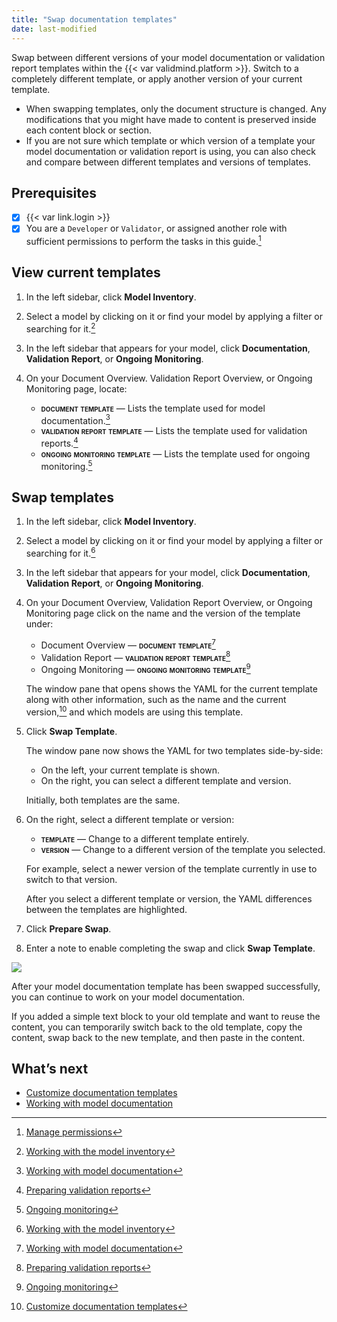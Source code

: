 ```yaml
---
title: "Swap documentation templates"
date: last-modified
---
```


Swap between different versions of your model documentation or validation report templates within the {{< var validmind.platform >}}. Switch to a completely different template, or apply another version of your current template.

- When swapping templates, only the document structure is changed. Any modifications that you might have made to content is preserved inside each content block or section. 
- If you are not sure which template or which version of a template your model documentation or validation report is using, you can also check and compare between different templates and versions of templates.

::: {.prereq}

## Prerequisites

- [x] {{< var link.login >}}
- [x] You are a `Developer` or `Validator`, or assigned another role with sufficient permissions to perform the tasks in this guide.[^1]

:::

## View current templates

1. In the left sidebar, click **Model Inventory**.

2. Select a model by clicking on it or find your model by applying a filter or searching for it.[^2]

3. In the left sidebar that appears for your model, click **Documentation**, **Validation Report**, or **Ongoing Monitoring**.

4. On your Document Overview. Validation Report Overview, or Ongoing Monitoring page, locate: 

   - **[document template]{.smallcaps}** — Lists the template used for model documentation.[^3]
   - **[validation report template]{.smallcaps}** — Lists the template used for validation reports.[^4]
   - **[ongoing monitoring template]{.smallcaps}** — Lists the template used for ongoing monitoring.[^5]  

## Swap templates

1. In the left sidebar, click **Model Inventory**.

2. Select a model by clicking on it or find your model by applying a filter or searching for it.[^6]

3. In the left sidebar that appears for your model, click **Documentation**, **Validation Report**, or **Ongoing Monitoring**.

4. On your Document Overview, Validation Report Overview, or Ongoing Monitoring page click on the name and the version of the template under:
   
   - Document Overview — **[document template]{.smallcaps}**[^7]
   - Validation Report — **[validation report template]{.smallcaps}**[^8]
   - Ongoing Monitoring — **[ongoing monitoring template]{.smallcaps}**[^9]
   
   The window pane that opens shows the YAML for the current template along with other information, such as the name and the current version,[^10] and which models are using this template.

5. Click **Swap Template**. 
   
   The window pane now shows the YAML for two templates side-by-side:
   
      - On the left, your current template is shown.
      - On the right, you can select a different template and version.
   
   Initially, both templates are the same. 

6. On the right, select a different template or version:
   
   - **[template]{.smallcaps}** — Change to a different template entirely.
   - **[version]{.smallcaps}** — Change to a different version of the template you selected.
   
   For example, select a newer version of the template currently in use to switch to that version. 
   
   After you select a different template or version, the YAML differences between the templates are highlighted. 

7. Click **Prepare Swap**.

8. Enter a note to enable completing the swap and click **Swap Template**.

![](swap-template-version.gif){fig-alt="A gif showcasing swapping a documentation template version"}

After your model documentation template has been swapped successfully, you can continue to work on your model documentation.

::: {.callout title="Reusing old content"}
If you added a simple text block to your old template and want to reuse the content, you can temporarily switch back to the old template, copy the content, swap back to the new template, and then paste in the content.
:::

## What's next

- [Customize documentation templates](customize-documentation-templates.qmd)
- [Working with model documentation](working-with-model-documentation.qmd)


<!-- FOOTNOTES -->

[^1]: [Manage permissions](/guide/configuration/manage-permissions.qmd)

[^2]: [Working with the model inventory](/guide/model-inventory/working-with-model-inventory.qmd#search-filter-and-sort-models)

[^3]: [Working with model documentation](/guide/model-documentation/working-with-model-documentation.qmd)

[^4]: [Preparing validation reports](/guide/model-validation/preparing-validation-reports.qmd)

[^5]: [Ongoing monitoring](/guide/monitoring/ongoing-monitoring.qmd)

[^6]: [Working with the model inventory](/guide/model-inventory/working-with-model-inventory.qmd#search-filter-and-sort-models)

[^7]: [Working with model documentation](/guide/model-documentation/working-with-model-documentation.qmd)

[^8]: [Preparing validation reports](/guide/model-validation/preparing-validation-reports.qmd)

[^9]: [Ongoing monitoring](/guide/monitoring/ongoing-monitoring.qmd)

[^10]: [Customize documentation templates](customize-documentation-templates.qmd)
